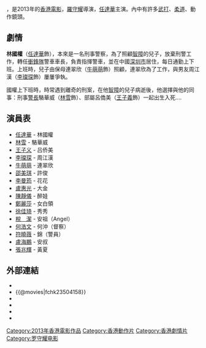 {{Infobox Film
| name               = 衝鋒戰警
| original_name      = {{lang|en|The Constable}}
| image              = The Constable poster (Original Hong Kong Version).jpg
| cn_image           = The Constable poster (China Version).jpg
| caption            = -{zh:原裝香港;zh-hans:原装香港;zh-hant:原裝香港;zh-cn:中国大陆;zh-sg:原装香港;}-版電影海報
| director           = [[羅守耀|羅守耀]]
| producer           = [[羅守耀|羅守耀]]
| writer             = [[羅守耀|羅守耀]]
| starring           = [[任達華|任達華]]<br/>[[林雪|林　雪]]<br/>[[李璨琛|李璨琛]]<br/>[[邵美琪|邵美琪]]
| music              = [[韋啟良|韋啟良]]
| cinematography     = [[高照林|高照林]] {{lang|la|HKSC}}
| editing            = [[邱志偉_(剪接師)|邱志偉]]
| production_company = [[影視點|影視點制作有限公司]] <small>'''出品及攝製'''</small><br/>[[星光联盟影业（北京）|星光聯盟影業(北京)有限公司]] <small>'''出品'''</small><br/>[[中國電影集團|中國電影合作製片公司]] <small>'''監製'''</small>
| distributor        = [[星光联盟影业（北京）|星光聯盟影業(北京)有限公司]]
| released           = {{film date|2013|11|1|中國大陸|2013|11|28|香港}}
| runtime            = 100分鐘
| country            = {{香港電影產地}}
| language           = [[粵語|粵語]]
| budget             = 
| gross              = 
}}
{{engname|《衝鋒戰警》|''The Constable''}}，是2013年的[[香港電影|香港電影]]，[[羅守耀|羅守耀]]導演，[[任達華|任達華]]主演。內中有許多[[武打|武打]]、[[柔道|柔道]]、動作鏡頭。

==劇情==
'''林國權'''（[[任達華|任達華]]飾），本來是一名刑事警察，為了照顧[[智障|智障]]的兒子，放棄刑警工作，轉任[[衝鋒隊_(香港)|衝鋒隊]]警車車長，負責指揮警車，並在中國[[深圳市|深圳市]]居住，每日通勤上下班。上班時，兒子由保母連翠欣（[[牛萌萌|牛萌萌]]飾）照顧，連翠欣為了工作，與男友周江漢（[[李璨琛|李璨琛]]飾）屢屢爭執。

國權上下班時，時常遇到離奇的刑案，在他[[智障|智障]]的兒子病逝後，他選擇與他的同事：刑事[[警長|警長]]駱華威（[[林雪|林雪]]飾）、部屬呂僑美（[[王子義|王子義]]飾）一起出生入死....

== 演員表 ==
*[[任達華|任達華]] - 林國權
*[[林雪|林雪]] - 駱華威
*[[王紫逸|王子义]] - 吕侨美
*[[李璨琛|李璨琛]] - 周江漢
*[[牛萌萌|牛萌萌]] - 連翠欣
*[[邵美琪|邵美琪]] - 許俊
*[[李曼筠|李曼筠]] - 花花
*[[盧惠光|盧惠光]] - 大金
*[[陳靜儀|陳靜儀]] - 醉娃
*[[鄭麗莎|鄭麗莎]] - 女白領
*[[徐佳琦|徐佳琦]] - 秀秀 
*[[稅潔|稅　潔]] - 安祖（Angel）
*[[何浩文|何浩文]] - 何沖（督察）
*[[符曉薇|符曉薇]] - 錦（警員）
*[[盧海鵬|盧海鵬]] - 安叔
*[[張兆輝|張兆輝]] - 黃夏

==外部連結==
*{{hkmdb title|16245}}
*{{@movies|fchk23504158}}
*{{douban}}
*{{Mtime|200505}}
*{{Amg movie|591971}}
*{{imdb title|3504158}}
{{任達華}}
{{2010年代警匪／黑幫華語電影}}
[[Category:2013年香港電影作品|Category:2013年香港電影作品]]
[[Category:香港動作片|Category:香港動作片]]
[[Category:香港劇情片|Category:香港劇情片]]
[[Category:罗守耀电影|Category:罗守耀电影]]